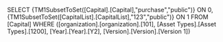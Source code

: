 SELECT {TM1SubsetToSet([Capital].[Capital],"purchase","public")} ON 0, {TM1SubsetToSet([CapitalList].[CapitalList],"123","public")} ON 1 FROM [Capital] WHERE ([organization].[organization].[101], [Asset Types].[Asset Types].[1200], [Year].[Year].[Y2], [Version].[Version].[Version 1])